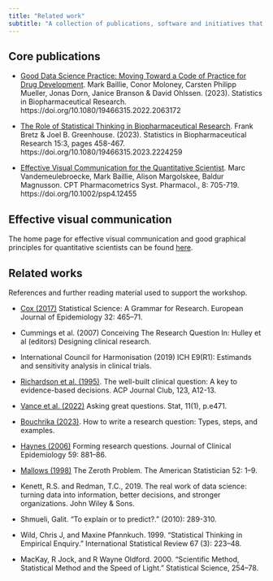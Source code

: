 ```yaml
---
title: "Related work"
subtitle: "A collection of publications, software and initiatives that, in our view, are related to data science thinking"
---
```


## Core publications 

* [Good Data Science Practice: Moving Toward a Code of Practice for Drug Development](https://doi.org/10.1080/19466315.2022.2063172). Mark Baillie, Conor Moloney, Carsten Philipp Mueller, Jonas Dorn, Janice Branson & David Ohlssen. (2023). Statistics in Biopharmaceutical Research. https://doi.org/10.1080/19466315.2022.2063172   

* [The Role of Statistical Thinking in Biopharmaceutical Research](https://doi.org/10.1080/19466315.2023.2224259). Frank Bretz & Joel B. Greenhouse. (2023). Statistics in Biopharmaceutical Research 15:3, pages 458-467. https://doi.org/10.1080/19466315.2023.2224259

* [Effective Visual Communication for the Quantitative Scientist](https://doi.org/10.1002/psp4.12455). Marc Vandemeulebroecke, Mark Baillie, Alison Margolskee, Baldur Magnusson. CPT Pharmacometrics Syst. Pharmacol., 8: 705-719. https://doi.org/10.1002/psp4.12455


## Effective visual communication 

The home page for effective visual communication and good graphical principles for quantitative scientists can be found [here](https://graphicsprinciples.github.io). 

## Related works 

References and further reading material used to support the workshop. 

* [Cox (2017)](https://doi.org/10.1007/s10654-017-0288-1) Statistical Science: A Grammar for Research. European Journal of Epidemiology 32: 465–71.

* Cummings et al. (2007) Conceiving The Research Question In: Hulley et al (editors) Designing clinical research.

* International Council for Harmonisation (2019) ICH E9(R1): Estimands and sensitivity analysis in clinical trials. 

* [Richardson et al. (1995)](https://doi.org/10.7326/ACPJC-1995-123-3-A12). The well-built clinical question: A key to evidence-based decisions. ACP Journal Club, 123, A12-13. 

* [Vance et al. (2022)](https://doi.org/10.1002/sta4.471) Asking great questions. Stat, 11(1), p.e471. 

* [Bouchrika (2023)](https://research.com/research/how-to-write-a-research-question). How to write a research question: Types, steps, and examples.  

* [Haynes (2006)](https://doi.org/10.1016/j.jclinepi.2006.06.006) Forming research questions. Journal of Clinical Epidemiology 59: 881–86.  

* [Mallows (1998)](https://doi.org/10.1080/00031305.1998.10480528) The Zeroth Problem. The American Statistician 52: 1–9.

* Kenett, R.S. and Redman, T.C., 2019. The real work of data science: turning data into information, better decisions, and stronger organizations. John Wiley & Sons.

* Shmueli, Galit. "To explain or to predict?." (2010): 289-310.

* Wild, Chris J, and Maxine Pfannkuch. 1999. "Statistical Thinking in Empirical Enquiry." International Statistical Review 67 (3): 223–48.

* MacKay, R Jock, and R Wayne Oldford. 2000. "Scientific Method, Statistical Method and the Speed of Light." Statistical Science, 254–78.

